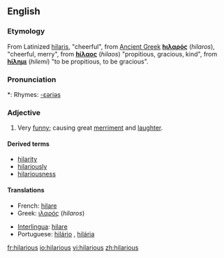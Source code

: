 ==English==

===Etymology===
From Latinized {{Gr.}} [[hilaris]], "cheerful", from [[Ancient Greek]]
'''[[hιλαρός]]''' (''hilaros''), "cheerful, merry", from '''[[hίλαος]]''' (''hilaos'') "propitious, gracious, kind", from '''[[hίλημι]]''' (''hilemi'') "to be  propitious, to be gracious".

===Pronunciation===
*: Rhymes: [[Rhymes:English:-ɛəriəs|-ɛəriəs]]

===Adjective===
{{en-adj}}

# Very [[funny]]; causing great [[merriment]] and [[laughter]].

====Derived terms====
* [[hilarity]]
* [[hilariously]]
* [[hilariousness]]

====Translations====
{{top}}
* French: [[hilare]]
* Greek: [[ιλαρός]] (''hilaros'') {{m}}
{{mid}}
* [[Interlingua]]: [[hilare]]
* Portuguese: [[hilário]] {{m}}, [[hilária]] {{f}}
{{bottom}}

[[fr:hilarious]]
[[io:hilarious]]
[[vi:hilarious]]
[[zh:hilarious]]